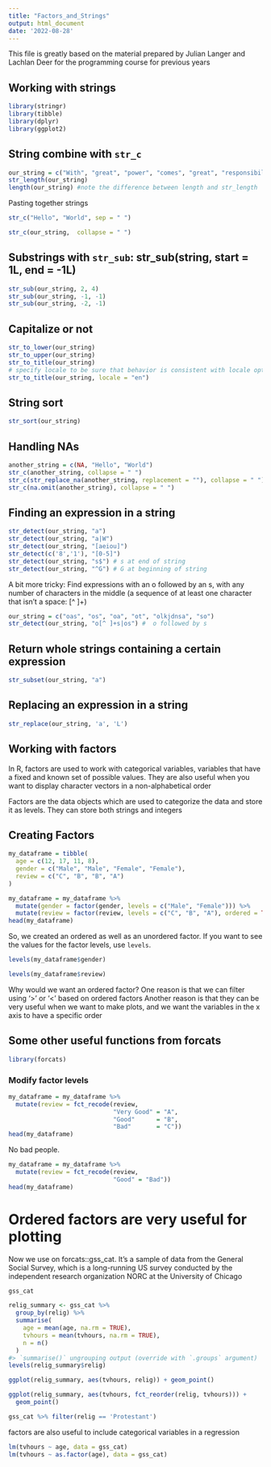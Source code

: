 ```yaml
---
title: "Factors_and_Strings"
output: html_document
date: '2022-08-28'
---
```


This file is greatly based on the material prepared by Julian Langer and Lachlan Deer for the programming course for previous years

## Working with strings

```r
library(stringr)
library(tibble)
library(dplyr)
library(ggplot2)
```

## String combine with `str_c`
```r
our_string = c("With", "great", "power", "comes", "great", "responsibility")
str_length(our_string)
length(our_string) #note the difference between length and str_length
```
Pasting together strings

```r
str_c("Hello", "World", sep = " ")
```
```r
str_c(our_string,  collapse = " ")
```
## Substrings  with `str_sub`: str_sub(string, start = 1L, end = -1L)
```r
str_sub(our_string, 2, 4)
str_sub(our_string, -1, -1)
str_sub(our_string, -2, -1)
```
## Capitalize or not
```r
str_to_lower(our_string)
str_to_upper(our_string)
str_to_title(our_string)
# specify locale to be sure that behavior is consistent with locale option
str_to_title(our_string, locale = "en")
```
## String sort
```r
str_sort(our_string)
```
## Handling NAs
```r
another_string = c(NA, "Hello", "World")
str_c(another_string, collapse = " ")
str_c(str_replace_na(another_string, replacement = ""), collapse = " ")
str_c(na.omit(another_string), collapse = " ")
```
## Finding an expression in a string

```r
str_detect(our_string, "a")
str_detect(our_string, "a|W")
str_detect(our_string, "[aeiou]")
str_detect(c('8','1'), "[0-5]")
str_detect(our_string, "s$") # s at end of string
str_detect(our_string, "^G") # G at beginning of string
```
A bit more tricky: Find expressions with an o followed by an s, with any number of characters in the middle (a sequence of at least one character that isn’t a space: [^ ]+)

```r
our_string = c("oas", "os", "oa", "ot", "olkjdnsa", "so")
str_detect(our_string, "o[^ ]+s|os") #  o followed by s
```

## Return whole strings containing a certain expression
```r
str_subset(our_string, "a")
```

## Replacing an expression in a string

```r
str_replace(our_string, 'a', 'L')
```

## Working with factors

In R, factors are used to work with categorical variables, variables that have a fixed and known set of possible values. They are also useful when you want to display character vectors in a non-alphabetical order

Factors are the data objects which are used to categorize the data and store it as levels. They can store both strings and integers


## Creating Factors

```r
my_dataframe = tibble(
  age = c(12, 17, 11, 8),
  gender = c("Male", "Male", "Female", "Female"),
  review = c("C", "B", "B", "A")
)
```

```r
my_dataframe = my_dataframe %>%
  mutate(gender = factor(gender, levels = c("Male", "Female"))) %>% 
  mutate(review = factor(review, levels = c("C", "B", "A"), ordered = TRUE))
head(my_dataframe)
```
So, we created an ordered as well as an unordered factor. If you want to see the values for the factor levels, use `levels`. 
```r
levels(my_dataframe$gender)

levels(my_dataframe$review)
```
Why would we want an ordered factor? One reason is that we can filter using '>' or '<' based on ordered factors
Another reason is that they can be very useful when we want to make plots, and we want the variables in the x axis to have a specific order

## Some other useful functions from forcats
```r
library(forcats)
```

### Modify factor levels 
```r
my_dataframe = my_dataframe %>%
  mutate(review = fct_recode(review,
                             "Very Good" = "A",
                             "Good"      = "B", 
                             "Bad"       = "C"))
head(my_dataframe)
```

No bad people.

```r
my_dataframe = my_dataframe %>%
  mutate(review = fct_recode(review,
                             "Good" = "Bad"))
head(my_dataframe)
```

# Ordered factors are very useful for plotting

Now we use on forcats::gss_cat. It’s a sample of data from the General Social Survey, which is a long-running US survey conducted by the independent research organization NORC at the University of Chicago

```r
gss_cat

```
```r
relig_summary <- gss_cat %>%
  group_by(relig) %>%
  summarise(
    age = mean(age, na.rm = TRUE),
    tvhours = mean(tvhours, na.rm = TRUE),
    n = n()
  )
#> `summarise()` ungrouping output (override with `.groups` argument)
levels(relig_summary$relig)

ggplot(relig_summary, aes(tvhours, relig)) + geom_point()
```

```r
ggplot(relig_summary, aes(tvhours, fct_reorder(relig, tvhours))) +
  geom_point()
```
```r
gss_cat %>% filter(relig == 'Protestant')
```
factors are also useful to include categorical variables in a regression

```r
lm(tvhours ~ age, data = gss_cat)
lm(tvhours ~ as.factor(age), data = gss_cat)
```

